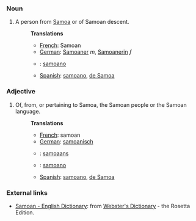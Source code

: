 ===Noun===
#A person from [[Samoa]] or of Samoan descent.
#:'''Translations'''
#:*[[French]]: Samoan
#:*[[German]]: [[Samoaner]] ''m'', [[Samoanerin]] ''f''
#:*{{pt}}: [[samoano]]
#:*[[Spanish]]: [[samoano]], [[de Samoa]]

===Adjective===
#Of, from, or pertaining to Samoa, the Samoan people or the Samoan language.
#:'''Translations'''
#:*[[French]]: samoan
#:*[[German]]: [[samoanisch]]
#:*{{nl}}: [[samoaans]]
#:*{{pt}}: [[samoano]]
#:*[[Spanish]]: [[samoano]], [[de Samoa]]

=== External links ===
*[http://www.websters-online-dictionary.org/definition/Samoan-english/ Samoan - English Dictionary]: from [http://www.websters-online-dictionary.org/ Webster's Dictionary] - the Rosetta Edition.